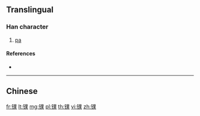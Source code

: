 {{character info/new}}
{{also|鏷}}
==Translingual==

===Han character===
{{Han char|rn=167|rad=钅|as=12|sn=17|four=|canj=CTCO,OPTCO,XCTCO}}

# [[pa]]

====References====
* {{Han ref|kx=1328.061|hdz=64256.010|uh=9564|ud=38244}}

----

==Chinese==
{{zh-see|鏷}}

[[fr:镤]]
[[lt:镤]]
[[mg:镤]]
[[pl:镤]]
[[th:镤]]
[[vi:镤]]
[[zh:镤]]